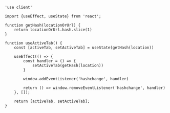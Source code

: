 ```tsx showLineNumbers
'use client'

import {useEffect, useState} from 'react';

function getHash(locationOrUrl) {
    return locationOrUrl.hash.slice(1)
}

function useActiveTab() {
    const [activeTab, setActiveTab] = useState(getHash(location))

    useEffect(() => {
        const handler = () => {
            setActiveTab(getHash(location))
        }

        window.addEventListener('hashchange', handler)

        return () => window.removeEventListener('hashchange', handler)
    }, []);

    return [activeTab, setActiveTab];
}
```
